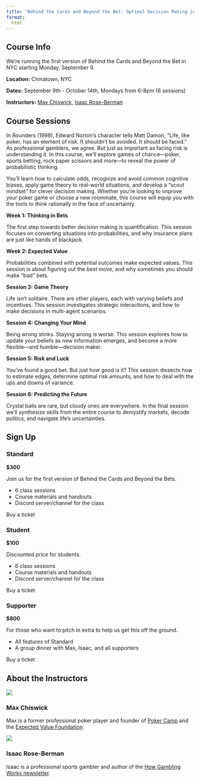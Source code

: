```yaml
---
title: "Behind the Cards and Beyond the Bet: Optimal Decision Making in Gambling and Life"
format: 
  html
---
```

## Course Info
We're running the first version of Behind the Cards and Beyond the Bet in NYC starting Monday, September 9.

**Location:** Chinatown, NYC

**Dates:** September 9th - October 14th, Mondays from 6-8pm (6 sessions) 

**Instructors:** [Max Chiswick](https://maxchiswick.com), [Isaac Rose-Berman](https://x.com/roundrobin42)

## Course Sessions

In Rounders (1998), Edward Norton’s character tells Matt Damon, “Life, like poker, has an element of risk. It shouldn’t be avoided. It should be faced.” As professional gamblers, we agree. But just as important as facing risk is understanding it. In this course, we’ll explore games of chance––poker, sports betting, rock paper scissors and more––to reveal the power of probabilistic thinking. 

You’ll learn how to calculate odds, recognize and avoid common cognitive biases, apply game theory to real-world situations, and develop a “scout mindset” for clever decision making. Whether you’re looking to improve your poker game or choose a new roommate, this course will equip you with the tools to think rationally in the face of uncertainty. 

**Week 1: Thinking in Bets**

The first step towards better decision making is quantification. This session focuses on converting situations into probabilities, and why insurance plans are just like hands of blackjack.  


**Week 2: Expected Value**

Probabilities combined with potential outcomes make expected values. This session is about figuring out the best move, and why sometimes you should make “bad” bets. 

**Session 3: Game Theory**

Life isn’t solitaire. There are other players, each with varying beliefs and incentives. This session investigates strategic interactions, and how to make decisions in multi-agent scenarios.

**Session 4: Changing Your Mind**

Being wrong stinks. Staying wrong is worse. This session explores how to update your beliefs as new information emerges, and become a more flexible––and humble––decision maker. 

**Session 5: Risk and Luck**

You’ve found a good bet. But just how good is it? This session dissects how to estimate edges, determine optimal risk amounts, and how to deal with the ups and downs of variance.

**Session 6: Predicting the Future** 

Crystal balls are rare, but cloudy ones are everywhere. In the final session we’ll synthesize skills from the entire course to demystify markets, decode politics, and navigate life’s uncertainties.

## Sign Up

::: {.grid}

::: {.g-col-4}
### Standard
**$300**

Join us for the first version of Behind the Cards and Beyond the Bets.

- 6 class sessions 
- Course materials and handouts
- Discord server/channel for the class

[Buy a ticket]{.btn .btn-primary}
:::

::: {.g-col-4}
### Student
**$100** 

Discounted price for students.

- 6 class sessions 
- Course materials and handouts
- Discord server/channel for the class

[Buy a ticket]{.btn .btn-primary}
:::

::: {.g-col-4}
### Supporter
**$800**

For those who want to pitch in extra to help us get this off the ground.

- All features of Standard
- A group dinner with Max, Isaac, and all supporters

[Buy a ticket]{.btn .btn-primary}
:::

:::

## About the Instructors

::: {.grid}

::: {.g-col-6}
![](assets/mc.png)

### Max Chiswick

Max is a former professional poker player and founder of [Poker Camp](https://poker.camp) and the [Expected Value Foundation](https://expectedvalue.org).
:::

::: {.g-col-6}
![](assets/irb.png)

### Isaac Rose-Berman

Isaac is a professional sports gambler and author of the [How Gambling Works newsletter](https://howgamblingworks.com).
:::

:::

